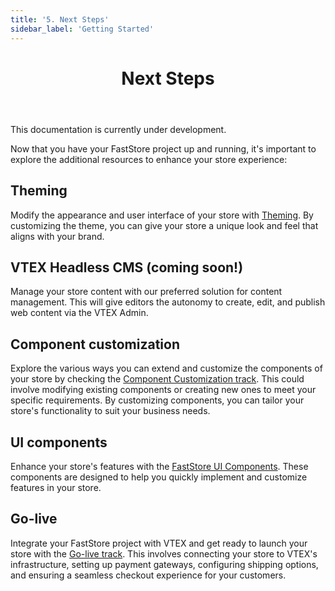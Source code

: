 ```yaml
---
title: '5. Next Steps'
sidebar_label: 'Getting Started'
---
```



<header>

# Next Steps

</header>

<Callout type="warning" emoji="⚠️">
This documentation is currently under development.
</Callout>

Now that you have your FastStore project up and running, it's important to explore the additional resources to enhance your store experience:

## Theming

Modify the appearance and user interface of your store with [Theming](/docs/brandless). By customizing the theme, you can give your store a unique look and feel that aligns with your brand.

## VTEX Headless CMS (coming soon!)

Manage your store content with our preferred solution for content management. This will give editors the autonomy to create, edit, and publish web content via the VTEX Admin.

## Component customization

Explore the various ways you can extend and customize the components of your store by checking the [Component Customization track](/docs/component-customization/component-customization-overview). This could involve modifying existing components or creating new ones to meet your specific requirements. By customizing components, you can tailor your store's functionality to suit your business needs.

## UI components

Enhance your store's features with the [FastStore UI Components](/components). These components are designed to help you quickly implement and customize features in your store.

## Go-live

Integrate your FastStore project with VTEX and get ready to launch your store with the [Go-live track](/docs/go-live/overview). This involves connecting your store to VTEX's infrastructure, setting up payment gateways, configuring shipping options, and ensuring a seamless checkout experience for your customers.
